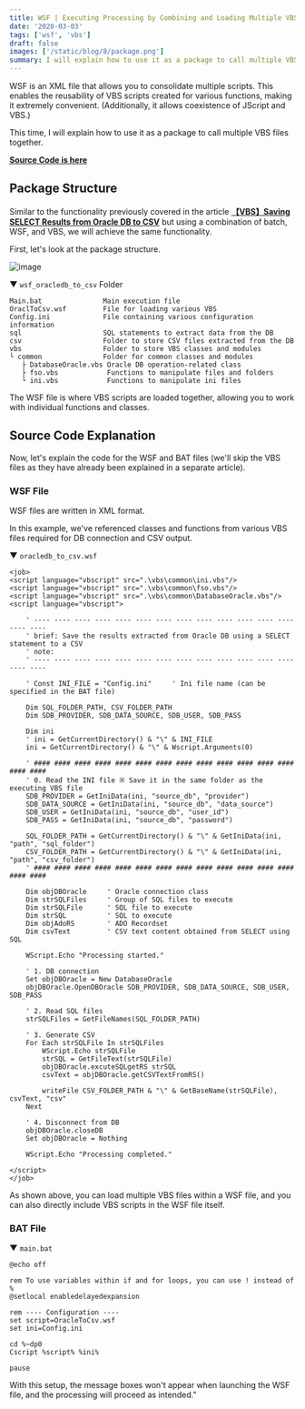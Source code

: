 ---
title: WSF | Executing Processing by Combining and Loading Multiple VBS Scripts (Batch, WSF, VBS Integration)
date: '2020-03-03'
tags: ['wsf', 'vbs']
draft: false
images: ['/static/blog/8/package.png']
summary: I will explain how to use it as a package to call multiple VBS files together using WSF.
---

WSF is an XML file that allows you to consolidate multiple scripts. This enables the reusability of VBS scripts created for various functions, making it extremely convenient. (Additionally, it allows coexistence of JScript and VBS.)

This time, I will explain how to use it as a package to call multiple VBS files together.

[**Source Code is here**](https://github.com/atman-33/template-vbs/tree/master/ExportCsvOracleWsf)

## Package Structure

Similar to the functionality previously covered in the article [**【VBS】Saving SELECT Results from Oracle DB to CSV**](/blog/5-oracle-db-to-csv-vbs) but using a combination of batch, WSF, and VBS, we will achieve the same functionality.

First, let's look at the package structure.

![image](/static/blog/8/package.png)

▼ `wsf_oracledb_to_csv` Folder

```text
Main.bat               Main execution file
OraclToCsv.wsf         File for loading various VBS
Config.ini             File containing various configuration information
sql                    SQL statements to extract data from the DB
csv                    Folder to store CSV files extracted from the DB
vbs                    Folder to store VBS classes and modules
└ common               Folder for common classes and modules
   ├ DatabaseOracle.vbs Oracle DB operation-related class
   ├ fso.vbs            Functions to manipulate files and folders
   └ ini.vbs            Functions to manipulate ini files
```

The WSF file is where VBS scripts are loaded together, allowing you to work with individual functions and classes.

## Source Code Explanation

Now, let's explain the code for the WSF and BAT files (we'll skip the VBS files as they have already been explained in a separate article).

### WSF File

WSF files are written in XML format.

In this example, we've referenced classes and functions from various VBS files required for DB connection and CSV output.

▼ `oracledb_to_csv.wsf`

```wsf
<job>
<script language="vbscript" src=".\vbs\common\ini.vbs"/>
<script language="vbscript" src=".\vbs\common\fso.vbs"/>
<script language="vbscript" src=".\vbs\common\DatabaseOracle.vbs"/>
<script language="vbscript">

    ' ---- ---- ---- ---- ---- ---- ---- ---- ---- ---- ---- ---- ---- ---- ----
    ' brief: Save the results extracted from Oracle DB using a SELECT statement to a CSV
    ' note:
    ' ---- ---- ---- ---- ---- ---- ---- ---- ---- ---- ---- ---- ---- ---- ----

    ' Const INI_FILE = "Config.ini"     ' Ini file name (can be specified in the BAT file)

    Dim SQL_FOLDER_PATH, CSV_FOLDER_PATH
    Dim SDB_PROVIDER, SDB_DATA_SOURCE, SDB_USER, SDB_PASS

    Dim ini
    ' ini = GetCurrentDirectory() & "\" & INI_FILE
    ini = GetCurrentDirectory() & "\" & Wscript.Arguments(0)

    ' #### #### #### #### #### #### #### #### #### #### #### #### #### #### ####
    ' 0. Read the INI file ※ Save it in the same folder as the executing VBS file
    SDB_PROVIDER = GetIniData(ini, "source_db", "provider")
    SDB_DATA_SOURCE = GetIniData(ini, "source_db", "data_source")
    SDB_USER = GetIniData(ini, "source_db", "user_id")
    SDB_PASS = GetIniData(ini, "source_db", "password")

    SQL_FOLDER_PATH = GetCurrentDirectory() & "\" & GetIniData(ini, "path", "sql_folder")
    CSV_FOLDER_PATH = GetCurrentDirectory() & "\" & GetIniData(ini, "path", "csv_folder")
    ' #### #### #### #### #### #### #### #### #### #### #### #### #### #### ####

    Dim objDBOracle     ' Oracle connection class
    Dim strSQLFiles     ' Group of SQL files to execute
    Dim strSQLFile      ' SQL file to execute
    Dim strSQL          ' SQL to execute
    Dim objAdoRS        ' ADO Recordset
    Dim csvText         ' CSV text content obtained from SELECT using SQL

    WScript.Echo "Processing started."

    ' 1. DB connection
    Set objDBOracle = New DatabaseOracle
    objDBOracle.OpenDBOracle SDB_PROVIDER, SDB_DATA_SOURCE, SDB_USER, SDB_PASS

    ' 2. Read SQL files
    strSQLFiles = GetFileNames(SQL_FOLDER_PATH)

    ' 3. Generate CSV
    For Each strSQLFile In strSQLFiles
        WScript.Echo strSQLFile
        strSQL = GetFileText(strSQLFile)
        objDBOracle.excuteSQLgetRS strSQL
        csvText = objDBOracle.getCSVTextFromRS()

        writeFile CSV_FOLDER_PATH & "\" & GetBaseName(strSQLFile), csvText, "csv"
    Next

    ' 4. Disconnect from DB
    objDBOracle.closeDB
    Set objDBOracle = Nothing

    WScript.Echo "Processing completed."

</script>
</job>
```

As shown above, you can load multiple VBS files within a WSF file, and you can also directly include VBS scripts in the WSF file itself.

### BAT File

▼ `main.bat`

```batch
@echo off

rem To use variables within if and for loops, you can use ! instead of %
@setlocal enabledelayedexpansion

rem ---- Configuration ----
set script=OracleToCsv.wsf
set ini=Config.ini

cd %~dp0
Cscript %script% %ini%

pause
```

With this setup, the message boxes won't appear when launching the WSF file, and the processing will proceed as intended."
